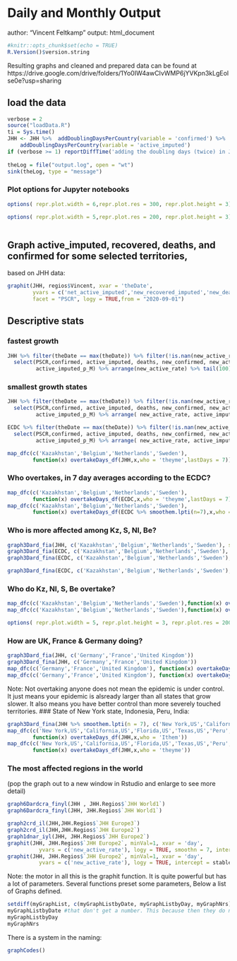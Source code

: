# Daily and Monthly Output
author: "Vincent Feltkamp"
output: html_document

```r
#knitr::opts_chunk$set(echo = TRUE)
R.Version()$version.string
```
Resulting graphs and cleaned and prepared data can be found at 
https://drive.google.com/drive/folders/1Yo0IW4awCIvWMP6jYVKpn3kLgEolse0e?usp=sharing


## load the data
```r
verbose = 2
source("loadData.R")
ti = Sys.time()
JHH <- JHH %>%  addDoublingDaysPerCountry(variable = 'confirmed') %>% 
    addDoublingDaysPerCountry(variable = 'active_imputed') 
if (verbose >= 1) reportDiffTime('adding the doubling days (twice) in JHH:',ti,'mins')
  
theLog = file("output.log", open = "wt")
sink(theLog, type = "message")

```
###  Plot options for Jupyter notebooks
```r
options( repr.plot.width = 6,repr.plot.res = 300, repr.plot.height = 3)#, repr.plot.res = 200)
```
```r
options( repr.plot.width = 5,repr.plot.res = 200, repr.plot.height = 3)
```
```r



```

## Graph active_imputed, recovered, deaths, and confirmed for some selected territories, 
based on JHH data:
```r
graphit(JHH, regios$Vincent, xvar = 'theDate', 
        yvars = c('net_active_imputed','new_recovered_imputed','new_deaths','new_confirmed'), smoothn = 7,
        facet = "PSCR", logy = TRUE,from = "2020-09-01")

```
## Descriptive stats
### fastest growth
```r
JHH %>% filter(theDate == max(theDate)) %>% filter(!is.nan(new_active_rate)) %>%
  select(PSCR,confirmed, active_imputed, deaths, new_confirmed, new_active_rate, active_imputed_growthRate, 
         active_imputed_p_M) %>% arrange(new_active_rate) %>% tail(100) %>% View
```
### smallest growth states
```r
JHH %>% filter(theDate == max(theDate)) %>% filter(!is.nan(new_active_rate)) %>%
  select(PSCR,confirmed, active_imputed, deaths, new_confirmed, new_active_rate, active_imputed_growthRate, 
         active_imputed_p_M) %>% arrange( new_active_rate, active_imputed) %>% head(100) %>% View
```
```r
ECDC %>% filter(theDate == max(theDate)) %>% filter(!is.nan(new_active_rate)) %>%
  select(PSCR,confirmed, active_imputed, deaths, new_confirmed, new_active_rate, active_imputed_growthRate, 
         active_imputed_p_M) %>% arrange( new_active_rate, active_imputed) %>% head(100) %>% View
```

```r
map_dfc(c('Kazakhstan','Belgium','Netherlands','Sweden'),
        function(x) overtakeDays_df(JHH,x,who = 'theyme',lastDays = 7))
```

### Who overtakes, in 7 day averages according to the ECDC? 
```r
map_dfc(c('Kazakhstan','Belgium','Netherlands','Sweden'), 
        function(x) overtakeDays_df(ECDC,x,who = 'theyme',lastDays = 7))
map_dfc(c('Kazakhstan','Belgium','Netherlands','Sweden'), 
        function(x) overtakeDays_df(ECDC %>% smoothem.lpti(n=7),x,who = 'theyme',lastDays = 1))

```
### Who is more affected among Kz, S, Nl, Be? 
```r
graph3Dard_fia(JHH, c('Kazakhstan','Belgium','Netherlands','Sweden'), scales = "fixed")
graph3Dard_fia(ECDC, c('Kazakhstan','Belgium','Netherlands','Sweden'), scales = "fixed")
graph3Dard_fina(ECDC, c('Kazakhstan','Belgium','Netherlands','Sweden'), scales = "fixed")
```
```r
graph3Dard_fina(ECDC, c('Kazakhstan','Belgium','Netherlands','Sweden'), scales = "fixed")
```

### Who do Kz, Nl, S, Be overtake?
```r
map_dfc(c('Kazakhstan','Belgium','Netherlands','Sweden'),function(x) overtakeDays_df(JHH,x,who = 'Ithem',lastDays = 7))
map_dfc(c('Kazakhstan','Belgium','Netherlands','Sweden'),function(x) overtakeDays_df(ECDC,x,who = 'Ithem',lastDays = 7))
```
```r
options( repr.plot.width = 5, repr.plot.height = 3, repr.plot.res = 200)# repr.plot.height = 3)#, repr.plot.res = 200)
```

### How are UK, France & Germany doing? 
```r
graph3Dard_fia(JHH, c('Germany','France','United Kingdom'))
graph3Dard_fina(JHH, c('Germany','France','United Kingdom'))
map_dfc(c('Germany','France','United Kingdom'), function(x) overtakeDays_df(JHH,x,who = "theyme", lastDays = 7))
map_dfc(c('Germany','France','United Kingdom'), function(x) overtakeDays_df(JHH,x,who = "Ithem", lastDays = 7))
```
Note: Not overtaking anyone does not mean the epidemic is under control. It just means your epidemic is alsready larger than all states that grow slower. It also means you have better control than more severely touched territories. 
### State of New York state, Indonesia, Peru, India: 
```r
graph3Dard_fina(JHH %>% smoothem.lpti(n = 7), c('New York,US','California,US','Florida,US','Texas,US','Peru',"Arizona,US"))
map_dfc(c('New York,US','California,US','Florida,US','Texas,US','Peru',"Arizona,US"),
        function(x) overtakeDays_df(JHH,x,who = 'Ithem'))
map_dfc(c('New York,US','California,US','Florida,US','Texas,US','Peru',"Arizona,US"),
        function(x) overtakeDays_df(JHH,x,who = 'theyme'))
```
### The most affected regions in the world 
(pop the graph out to a new window in Rstudio and enlarge to see more detail)
```r
graph6Dardcra_finyl(JHH , JHH.Regios$`JHH World1`)
graph6Dardcra_finyl(JHH, JHH.Regios$`JHH World1`)
```
```r
graph2crd_il(JHH,JHH.Regios$`JHH Europe3`)
graph2crd_il(JHH,JHH.Regios$`JHH Europe2`)
graph1dnar_iyl(JHH, JHH.Regios$`JHH Europe2`)
graphit(JHH, JHH.Regios$`JHH Europe2`, minVal=1, xvar = 'day', 
          yvars = c('new_active_rate'), logy = TRUE, smoothn = 7, intercept = stableRate) 
graphit(JHH, JHH.Regios$`JHH Europe2`, minVal=1, xvar = 'day', 
          yvars = c('new_active_rate'), logy = TRUE, intercept = stableRate) 

```
Note: the motor in all this is the graphit function. It is quite powerful but has a lot of parameters. Several functions preset some parameters, Below a list of Graphs defined. 
```r
setdiff(myGraphList, c(myGraphListbyDate, myGraphListbyDay, myGraphNrs))
myGraphListbyDate #that don't get a number. This because then they do not get executed every day
myGraphListbyDay 
myGraphNrs
```
There is a system in the naming: 
```r
graphCodes()
```
